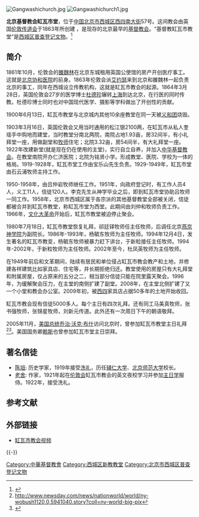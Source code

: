 {{Coord|39.9214431|116.3730473|source:GoogleMaps|display=title}}
[[File:Gangwashichurch.jpg|thumb]]
[[File:Gangwashichurch1.jpg|thumb]]

'''北京基督教会缸瓦市堂'''，位于[[中国|中国]][[北京市|北京市]][[西城区|西城区]][[西四南大街|西四南大街]]57号。这间教会由英国[[伦敦传道会|伦敦传道会]]于1863年所创建 ，是现存的北京最早的[[基督教会|基督教会]]。“基督教缸瓦市教堂”是[[西城区普查登记文物|西城区普查登记文物]]。<ref>{{Cite web |url=http://wenhua.bjxch.gov.cn/XCWHxxxq.ycs?GUID=596921 |title=西城区普查登记项目，西城文化网，2014-06-10 |accessdate=2014-10-01 |archive-date=2014-10-06 |archive-url=https://web.archive.org/web/20141006104559/http://wenhua.bjxch.gov.cn/XCWHxxxq.ycs?GUID=596921 |dead-url=yes }}</ref>

==简介==
1861年10月，伦敦会的[[雒魏林|雒魏林]]在北京东城租用英国公使馆的房产开创医疗事工。这就是[[北京协和医院|北京协和医院]]的前身。1863年伦敦会派[[艾约瑟|艾约瑟]]来到北京和雒魏林一起负责北京的事工，同年在西城设立传教机构，这就是缸瓦市教会的起源。1864年3月28日，英国伦敦会27岁的医学博士[[杜德珍|杜德珍]]辗转[[上海|上海]]到达北京，在行医的同时传教。杜德珍博士同时也对中国现代医学、摄影等学科做出了开创性的贡献。

1900年6月13日，缸瓦市教堂与北京城内其他10余座教堂在同一天被[[义和团|义和团]]烧毁。

1903年3月16日，英国伦敦会又用当时通用的松江银2100两，在缸瓦市从私人奎瑶手中购地而建堂，当时教堂分南北两院，南院占地1.93亩，房32间半，有小礼拜堂一座，用做副堂和[[牧师|牧师]]住宅；北院3.32亩，房54间半，有大礼拜堂一座。1922年改建新堂(就是现在仍在使用的主堂)，实行自立自养，并加入[[中华基督教会|中华基督教会]]。在教堂南院开办仁济医院；北院为铭贤小学。形成教堂、医院、学校为一体的格局。1919-1928年，缸瓦市堂工作由宝乐山先生负责。1929-1949年，缸瓦市堂由石云浦牧师主持工作。

1950-1958年，由吕仲岩牧师继任工作。1951年，向政府登记时，有工作人员4人，义工11人，信徒120人。李克先生从神学毕业之后，即到缸瓦市堂协助吕牧师一同工作。1958年，北京市西城区属于各宗派的其他基督教堂全部被关闭，信徒都被合并到缸瓦市教堂，称缸瓦市堂为西堂。此期间由刘仲和牧师负责工作。1966年，[[文化大革命|文化大革命]]开始后，缸瓦市教堂被迫停止聚会。

1980年7月18日，缸瓦市教堂恢复礼拜，祁廷铎牧师任主任牧师，后调任北京[[燕京神学院|燕京神学院]]为副院长。1986年-1993年，杨毓东牧师为主任牧师。1994年12月4日，发生著名的缸瓦市教变，杨毓东牧师被暴力赶下讲台，于新粒接任主任牧师。1994年-2002年，于新粒牧师为主任牧师。2002年至今，杜凤英牧师为主任牧师。

在1949年前后和文革期间，陆续有居民和单位侵占缸瓦市教会教产和土地，并修建各样建筑比如家具店、住宅等，并长期拒绝归还。教堂使用的房屋只有大礼拜堂和附属房屋，仅占原来的五分之二，相当部分信徒只能在院里露天聚会。1996年，为缓解聚会压力，在主堂的南侧扩建了副堂。2008年，在主堂北侧扩建了又一个小堂和教会办公室。2009年初，被[[西四|西四]]家具店占据50多年的土地开始收回。

缸瓦市教会现有信徒5000多人。每个主日有四次礼拜。还有同工马美真牧师，张书强牧师，张锦星牧师，刘新元传道。此外还有一次周日下午的朝语敬拜。

2005年11月，[[美国总统|美国总统]][[乔治·沃克·布什|乔治·沃克·布什]]访问北京时，曾参加缸瓦市教堂主日礼拜<ref>http://www.newsday.com/news/nationworld/world/ny-wobush1120,0,5941040.story?coll=ny-world-big-pix</ref><ref>{{Cite web |url=http://www.washingtonpost.com/wp-dyn/content/article/2005/11/19/AR2005111901286_pf.html |title=存档副本 |accessdate=2009-05-13 |archive-date=2012-11-06 |archive-url=https://web.archive.org/web/20121106170204/http://www.washingtonpost.com/wp-dyn/content/article/2005/11/19/AR2005111901286_pf.html |dead-url=no }}</ref>。美国国务卿[[赖斯|赖斯]]也曾参加缸瓦市堂主日崇拜。

== 著名信徒 ==
*[[陈垣|陈垣]]: 历史学家，1919年接受[[洗礼|洗礼]]，历任[[辅仁大学|辅仁大学]]、[[北京师范大学|北京师范大学]]校长。
*[[老舍|老舍]]: 作家，1921年起在[[伦敦会|伦敦会]]缸瓦市教会的英文夜校学习并参加[[主日学|主日学]]服侍。1922年，接受洗礼。

== 参考文献 ==
{{Reflist}}

==外部链接==
{{Commons|Gangwashi Church|缸瓦市教会}}
*[http://www.tudou.com/home/gangwashi 缸瓦市教会视频]{{Wayback|url=http://www.tudou.com/home/gangwashi |date=20160407065814 }}

{{-}}
{{北京教堂}}
[[Category:中華基督教會|Category:中華基督教會]]
[[Category:西城区新教教堂|Category:西城区新教教堂]]
[[Category:北京市西城区普查登记文物|Category:北京市西城区普查登记文物]]